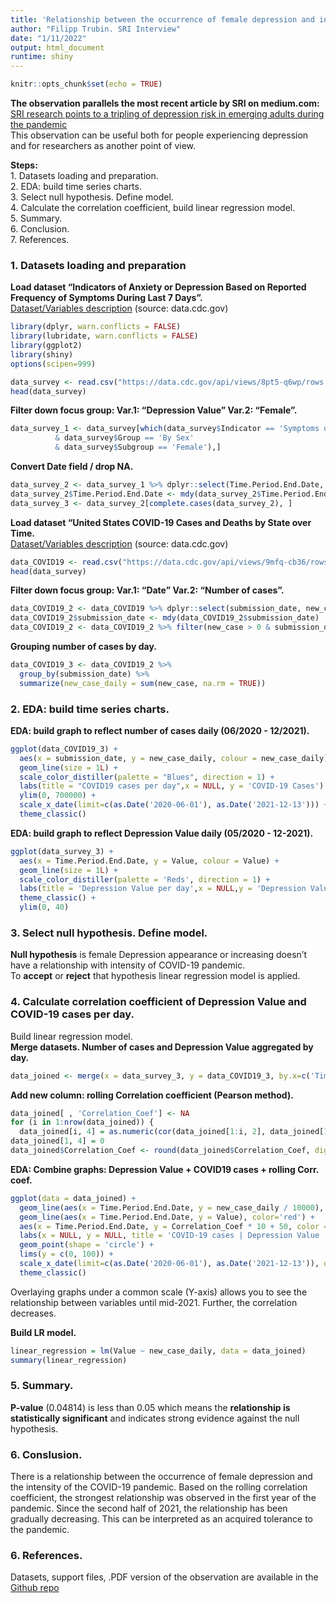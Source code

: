 ```yaml
---
title: 'Relationship between the occurrence of female depression and intensity of COVID-19 pandemic.' 
author: "Filipp Trubin. SRI Interview"
date: "1/11/2022"
output: html_document
runtime: shiny
---
```

```r
knitr::opts_chunk$set(echo = TRUE)
```


**The observation parallels the most recent article by SRI on medium.com:**      
[SRI research points to a tripling of depression risk in emerging adults during the pandemic](https://medium.com/dish/sri-research-points-to-a-tripling-of-depression-risk-in-emerging-adults-during-the-pandemic-c39819c00946)   
This observation can be useful both for people experiencing depression and for researchers as another point of view. 

**Steps:**  
1. Datasets loading and preparation.     
2. EDA: build time series charts.   
3. Select null hypothesis. Define model.   
4. Calculate the correlation coefficient, build linear regression model.   
5. Summary.   
6. Conclusion.   
7. References.   

### 1. Datasets loading and preparation
**Load dataset "Indicators of Anxiety or Depression Based on Reported Frequency of Symptoms During Last 7 Days".**   
[Dataset/Variables description](https://data.cdc.gov/NCHS/Indicators-of-Anxiety-or-Depression-Based-on-Repor/8pt5-q6wp) (source: data.cdc.gov)


```r
library(dplyr, warn.conflicts = FALSE)
library(lubridate, warn.conflicts = FALSE)
library(ggplot2)
library(shiny)
options(scipen=999) 

data_survey <- read.csv("https://data.cdc.gov/api/views/8pt5-q6wp/rows.csv?accessType=DOWNLOAD")
head(data_survey)
```

**Filter down focus group: Var.1: "Depression Value" Var.2: "Female".**   
```r
data_survey_1 <- data_survey[which(data_survey$Indicator == 'Symptoms of Depressive Disorder'
          & data_survey$Group == 'By Sex'
          & data_survey$Subgroup == 'Female'),]
```

**Convert Date field / drop NA.**   
```r
data_survey_2 <- data_survey_1 %>% dplyr::select(Time.Period.End.Date, Value)
data_survey_2$Time.Period.End.Date <- mdy(data_survey_2$Time.Period.End.Date)
data_survey_3 <- data_survey_2[complete.cases(data_survey_2), ]
```

**Load dataset "United States COVID-19 Cases and Deaths by State over Time.**      
[Dataset/Variables description](https://data.cdc.gov/Case-Surveillance/United-States-COVID-19-Cases-and-Deaths-by-State-o/9mfq-cb36) (source: data.cdc.gov)   
```r
data_COVID19 <- read.csv("https://data.cdc.gov/api/views/9mfq-cb36/rows.csv?accessType=DOWNLOAD")
head(data_survey)
```

**Filter down focus group: Var.1: "Date" Var.2: "Number of cases".**   
```r
data_COVID19_2 <- data_COVID19 %>% dplyr::select(submission_date, new_case)
data_COVID19_2$submission_date <- mdy(data_COVID19_2$submission_date)
data_COVID19_2 <- data_COVID19_2 %>% filter(new_case > 0 & submission_date <= as.Date('2021-12-13'))
```

**Grouping number of cases by day.** 
```r
data_COVID19_3 <- data_COVID19_2 %>%
  group_by(submission_date) %>%
  summarize(new_case_daily = sum(new_case, na.rm = TRUE))
```
### 2. EDA: build time series charts.
**EDA: build graph to reflect number of cases daily (06/2020 - 12/2021).**   
```r
ggplot(data_COVID19_3) +
  aes(x = submission_date, y = new_case_daily, colour = new_case_daily) +
  geom_line(size = 1L) +
  scale_color_distiller(palette = "Blues", direction = 1) +
  labs(title = "COVID19 cases per day",x = NULL, y = 'COVID-19 Cases') +
  ylim(0, 700000) +
  scale_x_date(limit=c(as.Date('2020-06-01'), as.Date('2021-12-13'))) +
  theme_classic()
```

**EDA: build graph to reflect Depression Value daily (05/2020 - 12-2021).**   
```r
ggplot(data_survey_3) +
  aes(x = Time.Period.End.Date, y = Value, colour = Value) +
  geom_line(size = 1L) +
  scale_color_distiller(palette = 'Reds', direction = 1) +
  labs(title = 'Depression Value per day',x = NULL,y = 'Depression Value') +
  theme_classic() +
  ylim(0, 40)
```

### 3. Select null hypothesis. Define model.   
**Null hypothesis** is female Depression appearance or increasing doesn't have a relationship with intensity of COVID-19 pandemic.   
To **accept** or **reject** that hypothesis linear regression model is applied.

### 4. Calculate correlation coefficient of Depression Value and COVID-19 cases per day.    
Build linear regression model.     
**Merge datasets. Number of cases and Depression Value aggregated by day.**   
```r
data_joined <- merge(x = data_survey_3, y = data_COVID19_3, by.x=c('Time.Period.End.Date'), by.y=c('submission_date'))
```

**Add new column: rolling Correlation coefficient (Pearson method).**   
```r
data_joined[ , 'Correlation_Coef'] <- NA
for (i in 1:nrow(data_joined)) {
  data_joined[i, 4] = as.numeric(cor(data_joined[1:i, 2], data_joined[1:i, 3]))}
data_joined[1, 4] = 0
data_joined$Correlation_Coef <- round(data_joined$Correlation_Coef, digits = 2)
```


**EDA: Combine graphs: Depression Value + COVID19 cases + rolling Corr. coef.**  
```r
ggplot(data = data_joined) +
  geom_line(aes(x = Time.Period.End.Date, y = new_case_daily / 10000), color='blue') +
  geom_line(aes(x = Time.Period.End.Date, y = Value), color='red') +
  aes(x = Time.Period.End.Date, y = Correlation_Coef * 10 + 50, color = Correlation_Coef) +
  labs(x = NULL, y = NULL, title = 'COVID-19 cases | Depression Value | Rolling Correlation coef') +
  geom_point(shape = 'circle') +
  lims(y = c(0, 100)) +
  scale_x_date(limit=c(as.Date('2020-06-01'), as.Date('2021-12-13')), date_breaks = '3 month', date_labels='%Y/%m') +
  theme_classic()
```
Overlaying graphs under a common scale (Y-axis) allows you to see the relationship between variables until mid-2021. Further, the correlation decreases.  

**Build LR model.**   
```r
linear_regression = lm(Value ~ new_case_daily, data = data_joined)
summary(linear_regression)
```

### 5. Summary.    
**P-value** (0.04814) is less than 0.05 which means the **relationship is statistically significant** and indicates strong evidence against the null hypothesis.  

### 6. Conslusion.   
There is a relationship between the occurrence of female depression and the intensity of the COVID-19 pandemic. Based on the rolling correlation coefficient, the strongest relationship was observed in the first year of the pandemic. Since the second half of 2021, the relationship has been gradually decreasing. This can be interpreted as an acquired tolerance to the pandemic. 

### 6. References. 
Datasets, support files, .PDF version of the observation are available in the [Github repo](https://github.com/5filipp/SRI_interview.git)


